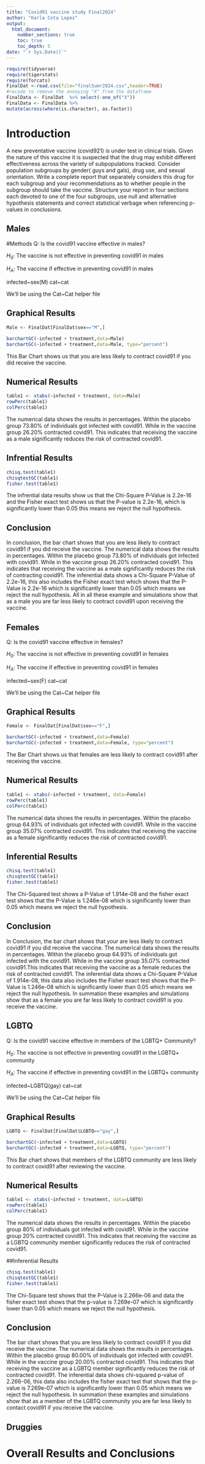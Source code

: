 ```yaml
---
title: "Covid91 vaccine study Final2024"
author: "Karla Cota Lopez"
output: 
  html_document:
    number_sections: true
    toc: true
    toc_depth: 5
date: "`r Sys.Date()`" 
---
```


```r
require(tidyverse)
require(tigerstats)
require(forcats)
FinalDat <-read.csv(file="finalSumr2024.csv",header=TRUE)
#recode to remove the annoying "X" from the dataframe
FinalData <- FinalDat  %>% select(-one_of("X"))
FinalData <- FinalData %>%
mutate(across(where(is.character), as.factor))
```

# Introduction

A new  preventative vaccine (covid921) is under test in clinical trials. Given the nature of this vaccine it is suspected that the drug may exhibit different effectiveness across the variety of subpopulations tracked. Consider population subgroups by gender( guys and gals), drug use, and sexual orientation. Write a complete report that separately considers this drug for each subgroup and your recommendations as to whether people in the subgroup should take the vaccine. Structure your report in four sections each devoted to one of the four subgroups, use null and alternative hypothesis statements and correct statistical verbage when referencing p-values in conclusions.

## Males


#Methods 
Q: Is the covid91 vaccine effective in males?

$H_0$: The vaccine is not effective in preventing covid91 in males

$H_A$: The vaccine if effective in preventing covid91 in males 

infected~sex(M)
cat~cat

We'll be using the Cat~Cat helper file

## Graphical Results

```r
Male <- FinalDat[FinalDat$sex=="M",]
```

```r
barchartGC(~infected + treatment,data=Male)
barchartGC(~infected + treatment,data=Male, type="percent")

```

This Bar Chart shows us that you are less likely to contract covid91 if you did receive the vaccine. 

## Numerical Results

```r
table1 <- xtabs(~infected + treatment, data=Male)
rowPerc(table1)
colPerc(table1)
```
The numerical data shows the results in percentages. Within the placebo group 73.80% of individuals got infected with covid91. While in the vaccine group 26.20% contracted covid91. This indicates that receiving the vaccine as a male significantly reduces the risk of contracted covid91.

## Infrential Results

```r
chisq.test(table1)
chisqtestGC(table1)
fisher.test(table1)
```

The infrential data results show us that the Chi-Square P-Value is 2.2e-16 and the Fisher exact test shows us that the P-value is 2.2e-16, which is significantly lower than 0.05 this means we reject the null hypothesis. 

## Conclusion
 
In conclusion, the bar chart shows that you are less likely to contract covid91 if you did receive the vaccine. The numerical data shows the results in percentages. Within the placebo group 73.80% of individuals got infected with covid91. While in the vaccine group 26.20% contracted covid91. This indicates that receiving the vaccine as a male significantly reduces the risk of contracting covid91. The inferential data shows a Chi-Square P-Value of 2.2e-16, this also includes the Fisher exact test which shows that the P-Value is 2.2e-16 which is significantly lower than 0.05 which means we reject the null hypothesis. All in all these example and simulations show that as a male you are far less likely to contract covid91 upon receiving the vaccine. 

## Females

Q: Is the covid91 vaccine effective in females?

$H_0$: The vaccine is not effective in preventing covid91 in females

$H_A$: The vaccine if effective in preventing covid91 in females 

infected~sex(F)
cat~cat

We'll be using the Cat~Cat helper file

## Graphical Results

```r
Female <- FinalDat[FinalDat$sex=="F",]
```

```r
barchartGC(~infected + treatment,data=Female)
barchartGC(~infected + treatment,data=Female, type="percent")

```

The Bar Chart shows us that females are less likely to contract covid91 after receiving the vaccine. 

## Numerical Results

```r
table1 <- xtabs(~infected + treatment, data=Female)
rowPerc(table1)
colPerc(table1)
```

The numerical data shows the results in percentages. Within the placebo group 64.93% of individuals got infected with covid91. While in the vaccine group 35.07% contracted covid91. This indicates that receiving the vaccine as a female significantly reduces the risk of contracted covid91.

## Inferential Results
 
```r
chisq.test(table1)
chisqtestGC(table1)
fisher.test(table1)
```
 
The Chi-Squared test shows a P-Value of 1.914e-08 and the fisher exact test shows that the P-Value is 1.246e-08 which is significantly lower than 0.05 which means we reject the null hypothesis. 

## Conclusion

In Conclusion, the bar chart shows that your are less likely to contract covid91 if you did receive the vaccine. The numerical data shows the results in percentages. Within the placebo group 64.93% of individuals got infected with the covid91. While in the vaccine group 35.07% contracted covid91.This indicates that receiving the vaccine as a female reduces the risk of contracted covid91. The inferential data shows a Chi-Square P-Value of 1.914e-08, this data also includes the Fisher exact test shows that the P-Value is 1.246e-08 which is significantly lower than 0.05 which means we reject the null hypothesis. In summation these examples and simulations show that as a female you are far less likely to contract covid91 is you receive the vaccine. 
 
## LGBTQ

Q: Is the covid91 vaccine effective in members of the LGBTQ+ Community?

$H_0$: The vaccine is not effective in preventing covid91 in the LGBTQ+ community

$H_A$: The vaccine if effective in preventing covid91 in the LGBTQ+ community

infected~LGBTQ(gay)
cat~cat

We'll be using the Cat~Cat helper file


## Graphical Results

```r
LGBTQ <- FinalDat[FinalDat$LGBTQ=="gay",]
```

```r
barchartGC(~infected + treatment,data=LGBTQ)
barchartGC(~infected + treatment,data=LGBTQ, type="percent")

```

This Bar chart shows that members of the LGBTQ community are less likely to contract covid91 after reviewing the vaccine.

## Numerical Results

```r
table1 <- xtabs(~infected + treatment, data=LGBTQ)
rowPerc(table1)
colPerc(table1)
```
The numerical data shows the results in percentages. Within the placebo group 80% of individuals got infected with covid91. While in the vaccine group 20% contracted covid91. This indicates that receiving the vaccine as a LGBTQ community member significantly reduces the risk of contracted covid91. 

##Inferential Results 

```r
chisq.test(table1)
chisqtestGC(table1)
fisher.test(table1)
```

The Chi-Square test shows that the P-Value is 2.266e-06 and data the fisher exact test shows that the p-value is 7.269e-07 which is significantly lower than 0.05 which means we reject the null hypothesis.

## Conclusion

The bar chart shows that you are less likely to contract covid91 if you did receive the vaccine. The numerical data shows the results in percentages. Within the placebo group 80.00% of individuals got infected with covid91. While in the vaccine group 20.00% contracted covid91. This indicates that receiving the vaccine as a LGBTQ member significantly reduces the risk of contracted covid91. The inferential data shows chi-squared p-value of 2.266-06, this data also includes the fisher exact test that shows that the p-value is 7.269e-07 which is significantly lower than 0.05 which means we reject the null hypothesis. In summation these examples and simulations show that as a member of the LGBTQ community you are far less likely to contact covid91 if you receive the vaccine.

## Druggies


# Overall Results and Conclusions